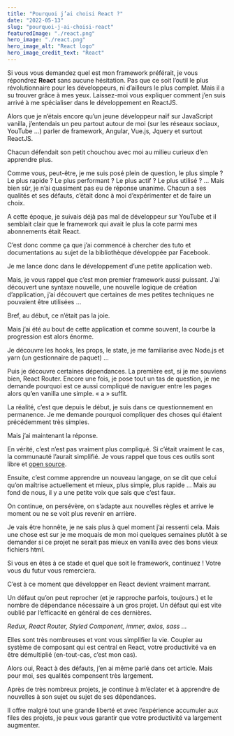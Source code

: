 ```yaml
---
title: "Pourquoi j’ai choisi React ?"
date: "2022-05-13"
slug: "pourquoi-j-ai-choisi-react"
featuredImage: "./react.png"
hero_image: "./react.png"
hero_image_alt: "React logo"
hero_image_credit_text: "React"
---
```


Si vous vous demandez quel est mon framework préférait, je vous répondrez **React** sans aucune hésitation. Pas que ce soit l’outil le plus révolutionnaire pour les développeurs, ni d’ailleurs le plus complet. Mais il a su trouver grâce à mes yeux. Laissez-moi vous expliquer comment j’en suis arrivé à me spécialiser dans le développement en ReactJS.

Alors que je n’étais encore qu’un jeune développeur naïf sur JavaScript vanilla, j’entendais un peu partout autour de moi (sur les réseaux sociaux, YouTube …) parler de framework, Angular, Vue.js, Jquery et surtout ReactJS.

Chacun défendait son petit chouchou avec moi au milieu curieux d’en apprendre plus.

Comme vous, peut-être, je me suis posé plein de question, le plus simple ? Le plus rapide ? Le plus performant ? Le plus actif ? Le plus utilisé ? … Mais bien sûr, je n’ai quasiment pas eu de réponse unanime. Chacun a ses qualités et ses défauts, c’était donc à moi d’expérimenter et de faire un choix.

A cette époque, je suivais déjà pas mal de développeur sur YouTube et il semblait clair que le framework qui avait le plus la cote parmi mes abonnements était React.

C’est donc comme ça que j’ai commencé à chercher des tuto et documentations au sujet de la bibliothèque développée par Facebook.

Je me lance donc dans le développement d’une petite application web.

Mais, je vous rappel que c’est mon premier framework aussi puissant. J’ai découvert une syntaxe nouvelle, une nouvelle logique de création d’application, j’ai découvert que certaines de mes petites techniques ne pouvaient être utilisées …

Bref, au début, ce n’était pas la joie.

Mais j’ai été au bout de cette application et comme souvent, la courbe la progression est alors énorme.

Je découvre les hooks, les props, le state, je me familiarise avec Node.js et yarn (un gestionnaire de paquet) …

Puis je découvre certaines dépendances. La première est, si je me souviens bien, React Router. Encore une fois, je pose tout un tas de question, je me demande pourquoi est ce aussi compliqué de naviguer entre les pages alors qu’en vanilla une simple. «
a » suffit.

La réalité, c’est que depuis le début, je suis dans ce questionnement en permanence. Je me demande pourquoi compliquer des choses qui étaient précédemment très simples.

Mais j’ai maintenant la réponse.

En vérité, c’est n’est pas vraiment plus compliqué. Si c’était vraiment le cas, la communauté l’aurait simplifié. Je vous rappel que tous ces outils sont libre et [open source](https://github.com/facebook/react).

Ensuite, c’est comme apprendre un nouveau langage, on se dit que celui qu’on maîtrise actuellement et mieux, plus simple, plus rapide … Mais au fond de nous, il y a une petite voix que sais que c’est faux.

On continue, on persévère, on s’adapte aux nouvelles règles et arrive le moment ou ne se voit plus revenir en arrière.

Je vais être honnête, je ne sais plus à quel moment j’ai ressenti cela. Mais une chose est sur je me moquais de mon moi quelques semaines plutôt à se demander si ce projet ne serait pas mieux en vanilla avec des bons vieux fichiers html.

Si vous en êtes à ce stade et quel que soit le framework, continuez ! Votre vous du futur vous remerciera.

C’est à ce moment que développer en React devient vraiment marrant.

Un défaut qu’on peut reprocher (et je rapproche parfois, toujours.) et le nombre de dépendance nécessaire à un gros projet. Un défaut qui est vite oublié par l’efficacité en général de ces dernières.

*Redux, React Router, Styled Component, immer, axios, sass …*

Elles sont très nombreuses et vont vous simplifier la vie. Coupler au système de composant qui est central en React, votre productivité va en être démultiplié (en-tout-cas, c’est mon cas).

Alors oui, React à des défauts, j’en ai même parlé dans cet article. Mais pour moi, ses qualités compensent très largement.

Après de très nombreux projets, je continue à m’éclater et à apprendre de nouvelles à son sujet ou sujet de ses dépendances.

Il offre malgré tout une grande liberté et avec l’expérience accumuler aux files des projets, je peux vous garantir que votre productivité va largement augmenter.

